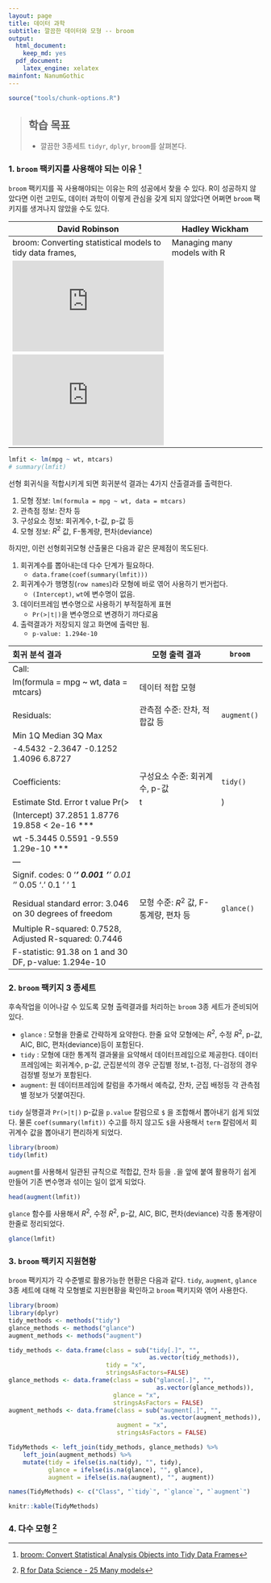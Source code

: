 ```yaml
---
layout: page
title: 데이터 과학
subtitle: 깔끔한 데이터와 모형 -- broom
output:
  html_document: 
    keep_md: yes
  pdf_document:
    latex_engine: xelatex
mainfont: NanumGothic
---
```



```r
source("tools/chunk-options.R")
```
> ## 학습 목표 {.objectives}
>
> * 깔끔한 3종세트 `tidyr`, `dplyr`, `broom`를 살펴본다.

### 1. `broom` 팩키지를 사용해야 되는 이유 [^cran-broom]

[^cran-broom]: [broom: Convert Statistical Analysis Objects into Tidy Data Frames](https://cran.r-project.org/web/packages/broom/index.html)

`broom` 팩키지를 꼭 사용해야되는 이유는 R의 성공에서 찾을 수 있다. 
R이 성공하지 않았다면 이런 고민도, 데이터 과학이 이렇게 관심을 갖게 되지 않았다면 어쩌면 `broom` 팩키지를 생겨나지 않았을 수도 있다.

|        David Robinson           |         Hadley Wickham          |
|---------------------------------|---------------------------------|
| broom: Converting statistical models to tidy data frames, | Managing many models with R |
| <iframe width="300" height="180" src="https://www.youtube.com/embed/eM3Ha0kTAz4" frameborder="0" allowfullscreen></iframe> |
<iframe width="300" height="180" src="https://www.youtube.com/embed/rz3_FDVt9eg" frameborder="0" allowfullscreen></iframe> |


``` r
lmfit <- lm(mpg ~ wt, mtcars)
# summary(lmfit)
```

선형 회귀식을 적합시키게 되면 회귀분석 결과는 4가지 산출결과를 출력한다.

1. 모형 정보: `lm(formula = mpg ~ wt, data = mtcars)`
1. 관측점 정보: 잔차 등
1. 구성요소 정보: 회귀계수, t-값, p-값 등
1. 모형 정보: $R^2$ 값, F-통계량, 편차(deviance)

하지만, 이런 선형회귀모형 산출물은 다음과 같은 문제점이 목도된다.

1. 회귀계수를 뽑아내는데 다수 단계가 필요하다.
    - `data.frame(coef(summary(lmfit)))`
1. 회귀계수가 행명칭(`row names`)라 모형에 바로 엮어 사용하기 번거럽다.
    - `(Intercept)`, `wt`에 변수명이 없음.
1. 데이터프레임 변수명으로 사용하기 부적절하게 표현
    - `Pr(>|t|)`을 변수명으로 변경하기 까다로움
1. 출력결과가 저장되지 않고 화면에 출력만 됨.
    - `p-value: 1.294e-10`

|               회귀 분석 결과                                    |        모형 출력 결과                     |  `broom`     |
|:----------------------------------------------------------------|-------------------------------------------|--------------|
| Call:                                                           |                                           |              |
| lm(formula = mpg ~ wt, data = mtcars)                           |  데이터 적합 모형                         |              |
|                                                                 |                                           |              |
| Residuals:                                                      |  관측점 수준: 잔차, 적합값 등             | `augment()`  |
|     Min      1Q  Median      3Q     Max                         |                                           |              |
| -4.5432 -2.3647 -0.1252  1.4096  6.8727                         |                                           |              |
|                                                                 |                                           |              |
| Coefficients:                                                   |  구성요소 수준: 회귀계수, p-값            | `tidy()`     |
|             Estimate Std. Error t value Pr(>|t|)                |                                           |              |
| (Intercept)  37.2851     1.8776  19.858  < 2e-16 ***            |                                           |              |
| wt           -5.3445     0.5591  -9.559 1.29e-10 ***            |                                           |              |
| ---                                                             |                                           |              |
| Signif. codes:  0 '***' 0.001 '**' 0.01 '*' 0.05 '.' 0.1 ' ' 1  |                                           |              |
|                                                                 |                                           |              |
| Residual standard error: 3.046 on 30 degrees of freedom         |  모형 수준: $R^2$ 값, F-통계량, 편차 등   | `glance()`   |
| Multiple R-squared:  0.7528, Adjusted R-squared:  0.7446        |                                           |              |
| F-statistic: 91.38 on 1 and 30 DF,  p-value: 1.294e-10          |                                           |              |

### 2. `broom` 팩키지 3 종세트

후속작업을 이어나갈 수 있도록 모형 출력결과를 처리하는 `broom` 3종 세트가 준비되어 있다.

- `glance` : 모형을 한줄로 간략하게 요약한다. 한줄 요약 모형에는 $R^2$, 수정 $R^2$, p-값, AIC, BIC, 편차(deviance)등이 포함된다.
- `tidy` : 모형에 대한 통계적 결과물을 요약해서 데이터프레임으로 제공한다. 데이터프레임에는 회귀계수, p-값, 군집분석의 경우 군집별 정보,
t-검정, 다-검정의 경우 검정별 정보가 포함된다.
- `augment`: 원 데이터프레임에 칼럼을 추가해서 예측값, 잔차, 군집 배정등 각 관측점별 정보가 덧붙여진다.

`tidy` 실행결과 `Pr(>|t|)` p-값을 `p.value` 칼럼으로 `$` 을 조합해서 뽑아내기 쉽게 되었다. 물론 `coef(summary(lmfit))` 수고를 하지 않고도 
`$`을 사용해서 `term` 칼럼에서 회귀계수 값을 뽑아내기 편리하게 되었다. 

```r
library(broom)
tidy(lmfit)
```

`augment`를 사용해서 일관된 규칙으로 적합값, 잔차 등을 `.`을 앞에 붙여 활용하기 쉽게 만들어 기존 변수명과 섞이는 일이 없게 되었다.

```r
head(augment(lmfit))
```

`glance` 함수를 사용해서 $R^2$, 수정 $R^2$, p-값, AIC, BIC, 편차(deviance) 각종 통계량이 한줄로 정리되었다.

```r
glance(lmfit)
```

### 3. `broom` 팩키지 지원현황

`broom` 팩키지가 각 수준별로 활용가능한 현황은 다음과 같다.
`tidy`, `augment`, `glance` 3종 세트에 대해 각 모형별로 지원현황을 확인하고 `broom` 팩키지와 엮어 사용한다.

```R
library(broom)
library(dplyr)
tidy_methods <- methods("tidy")
glance_methods <- methods("glance")
augment_methods <- methods("augment")

tidy_methods <- data.frame(class = sub("tidy[.]", "", 
                                       as.vector(tidy_methods)),
                           tidy = "x",
                           stringsAsFactors=FALSE)
glance_methods <- data.frame(class = sub("glance[.]", "", 
                                         as.vector(glance_methods)),
                             glance = "x",
                             stringsAsFactors = FALSE)
augment_methods <- data.frame(class = sub("augment[.]", "",
                                          as.vector(augment_methods)),
                              augment = "x",
                              stringsAsFactors = FALSE)

TidyMethods <- left_join(tidy_methods, glance_methods) %>%
    left_join(augment_methods) %>%
    mutate(tidy = ifelse(is.na(tidy), "", tidy),
           glance = ifelse(is.na(glance), "", glance),
           augment = ifelse(is.na(augment), "", augment))

names(TidyMethods) <- c("Class", "`tidy`", "`glance`", "`augment`")

knitr::kable(TidyMethods)
```

### 4. 다수 모형 [^many-models]

[^many-models]: [R for Data Science - 25 Many models](http://r4ds.had.co.nz/many-models.html)


